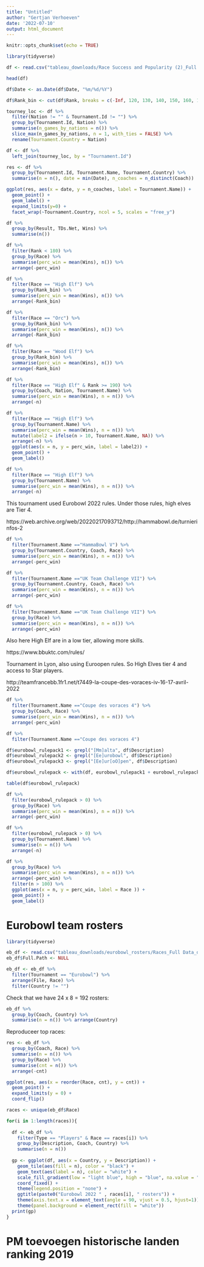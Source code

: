 ```yaml
---
title: "Untitled"
author: "Gertjan Verhoeven"
date: '2022-07-10'
output: html_document
---
```


```r
knitr::opts_chunk$set(echo = TRUE)
```

```r
library(tidyverse)

df <- read.csv("tableau_downloads/Race Success and Popularity (2)_Full Data_data.csv")
```

```r
head(df)

df$Date <- as.Date(df$Date, "%m/%d/%Y")

df$Rank_bin <- cut(df$Rank, breaks = c(-Inf, 120, 130, 140, 150, 160, 170, 180, 190, Inf))
```

```r
tourney_loc <- df %>% 
  filter(Nation != "" & Tournament.Id != "") %>%
  group_by(Tournament.Id, Nation) %>%
  summarise(n_games_by_nations = n()) %>%
  slice_max(n_games_by_nations, n = 1, with_ties = FALSE) %>%
  rename(Tournament.Country = Nation)

df <- df %>%
  left_join(tourney_loc, by = "Tournament.Id")
```


```r
res <- df %>% 
  group_by(Tournament.Id, Tournament.Name, Tournament.Country) %>%
  summarise(n = n(), date = min(Date), n_coaches = n_distinct(Coach))
```

```r
ggplot(res, aes(x = date, y = n_coaches, label = Tournament.Name)) +
  geom_point() +
  geom_label() +
  expand_limits(y=0) + 
  facet_wrap(~Tournament.Country, ncol = 5, scales = "free_y")
```
```r
df %>% 
  group_by(Result, TDs.Net, Wins) %>%
  summarise(n())
```
```r
df %>% 
  filter(Rank < 180) %>%
  group_by(Race) %>%
  summarise(perc_win = mean(Wins), n()) %>%
  arrange(-perc_win)
```
```r
df %>% 
  filter(Race == "High Elf") %>%
  group_by(Rank_bin) %>%
  summarise(perc_win = mean(Wins), n()) %>%
  arrange(-Rank_bin)
```
```r
df %>% 
  filter(Race == "Orc") %>%
  group_by(Rank_bin) %>%
  summarise(perc_win = mean(Wins), n()) %>%
  arrange(-Rank_bin)
```


```r
df %>% 
  filter(Race == "Wood Elf") %>%
  group_by(Rank_bin) %>%
  summarise(perc_win = mean(Wins), n()) %>%
  arrange(-Rank_bin)
```


```r
df %>% 
  filter(Race == "High Elf" & Rank >= 190) %>%
  group_by(Coach, Nation, Tournament.Name) %>%
  summarise(perc_win = mean(Wins), n = n()) %>%
  arrange(-n)
```



```r
df %>% 
  filter(Race == "High Elf") %>%
  group_by(Tournament.Name) %>%
  summarise(perc_win = mean(Wins), n = n()) %>%
  mutate(label2 = ifelse(n > 10, Tournament.Name, NA)) %>%
  arrange(-n) %>%
  ggplot(aes(x = n, y = perc_win, label = label2)) + 
  geom_point() +
  geom_label()
```

```r
df %>% 
  filter(Race == "High Elf") %>%
  group_by(Tournament.Name) %>%
  summarise(perc_win = mean(Wins), n = n()) %>%
  arrange(-n)
```


This tournament used Eurobowl 2022 rules. Under those rules, high elves are Tier 4. 

https://web.archive.org/web/20220217093712/http://hammabowl.de/turnierinfos-2


```r
df %>% 
  filter(Tournament.Name =="HammaBowl V") %>%
  group_by(Tournament.Country, Coach, Race) %>%
  summarise(perc_win = mean(Wins), n = n()) %>%
  arrange(-perc_win)
```


```r
df %>% 
  filter(Tournament.Name =="UK Team Challenge VII") %>%
  group_by(Tournament.Country, Coach, Race) %>%
  summarise(perc_win = mean(Wins), n = n()) %>%
  arrange(-perc_win)
```
```r
df %>% 
  filter(Tournament.Name =="UK Team Challenge VII") %>%
  group_by(Race) %>%
  summarise(perc_win = mean(Wins), n = n()) %>%
  arrange(-perc_win)
```

Also here High Elf are in a low tier, allowing more skills.

https://www.bbuktc.com/rules/

Tournament in Lyon, also using Euroopen rules. So High Elves tier 4 and access to Star players.

http://teamfrancebb.1fr1.net/t7449-la-coupe-des-voraces-iv-16-17-avril-2022


```r
df %>% 
  filter(Tournament.Name =="Coupe des voraces 4") %>%
  group_by(Coach, Race) %>%
  summarise(perc_win = mean(Wins), n = n()) %>%
  arrange(-perc_win)
```
```r
df %>% 
  filter(Tournament.Name =="Coupe des voraces 4")
```
```r
df$eurobowl_rulepack1 <- grepl("[Mm]alta", df$Description)
df$eurobowl_rulepack2 <- grepl("[Ee]urobowl", df$Description)
df$eurobowl_rulepack3 <- grepl("[Ee]ur[oO]pen", df$Description)

df$eurobowl_rulepack <- with(df, eurobowl_rulepack1 + eurobowl_rulepack2 + eurobowl_rulepack3)
```

```r
table(df$eurobowl_rulepack)
```
```r
df %>% 
  filter(eurobowl_rulepack > 0) %>%
  group_by(Race) %>%
  summarise(perc_win = mean(Wins), n = n()) %>%
  arrange(-perc_win)
```
```r
df %>% 
  filter(eurobowl_rulepack > 0) %>%
  group_by(Tournament.Name) %>%
  summarise(n = n()) %>%
  arrange(-n)

```

```r
df %>% 
  group_by(Race) %>%
  summarise(perc_win = mean(Wins), n = n()) %>%
  arrange(-perc_win) %>%
  filter(n > 100) %>%
  ggplot(aes(x = n, y = perc_win, label = Race )) +
  geom_point() +
  geom_label()
```


# Eurobowl team rosters

```r
library(tidyverse)

eb_df <- read.csv("tableau_downloads/eurobowl_rosters/Races_Full Data_data.csv")
eb_df$Full.Path <- NULL

eb_df <- eb_df %>% 
  filter(Tournament == "Eurobowl") %>% 
  arrange(File, Race) %>% 
  filter(Country != "")
```

Check that we have 24 x 8 = 192 rosters:

```r
eb_df %>%
  group_by(Coach, Country) %>%
  summarise(n = n()) %>% arrange(Country)
```

Reproduceer top races:

```r
res <- eb_df %>%
  group_by(Coach, Race) %>%
  summarise(n = n()) %>% 
  group_by(Race) %>%
  summarise(cnt = n()) %>%
  arrange(-cnt)

ggplot(res, aes(x = reorder(Race, cnt), y = cnt)) +
  geom_point() +
  expand_limits(y = 0) +
  coord_flip()
```

```r
races <- unique(eb_df$Race)

for(i in 1:length(races)){
  
  df <- eb_df %>% 
    filter(Type == "Players" & Race == races[i]) %>%
    group_by(Description, Coach, Country) %>%
    summarise(n = n())
  
  gp <- ggplot(df, aes(x = Country, y = Description)) +
    geom_tile(aes(fill = n), color = "black") +
    geom_text(aes(label = n), color = "white") +
    scale_fill_gradient(low = "light blue", high = "blue", na.value = "white") +
    coord_fixed() +
    theme(legend.position = "none") +
    ggtitle(paste0("Eurobowl 2022 " , races[i], " rosters")) + 
    theme(axis.text.x = element_text(angle = 90, vjust = 0.5, hjust=1)) +
    theme(panel.background = element_rect(fill = "white"))
  print(gp)
}
```
# PM toevoegen historische landen ranking 2019
